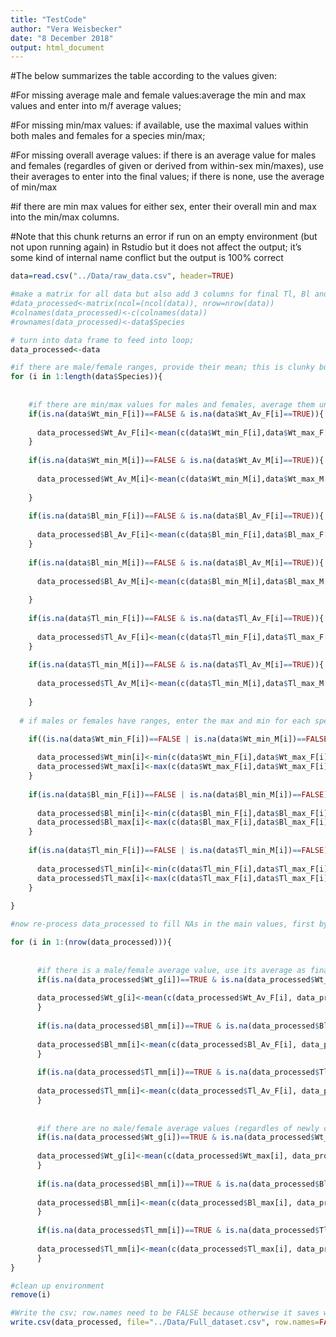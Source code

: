 ```yaml
---
title: "TestCode"
author: "Vera Weisbecker"
date: "8 December 2018"
output: html_document
---
```




#The below summarizes the table according to the values given:

#For missing average male and female values:average the min and max values and enter into m/f average values; 

#For missing min/max values: if available, use the maximal values within both males and females for a species min/max;

#For missing overall average values: if there is an average value for males and females (regardles of given or derived from within-sex min/maxes), use their averages to enter into the final values; if there is none, use the average of min/max 

#if there are min max values for either sex, enter their overall min and max into the min/max columns.

#Note that this chunk returns an error if run on an empty environment (but not upon running again) in Rstudio but it does not affect the output; it's some kind of internal name conflict but the output is 100% correct

```r


data=read.csv("../Data/raw_data.csv", header=TRUE)

#make a matrix for all data but also add 3 columns for final Tl, Bl and Wt
#data_processed<-matrix(ncol=(ncol(data)), nrow=nrow(data))
#colnames(data_processed)<-c(colnames(data))
#rownames(data_processed)<-data$Species

# turn into data frame to feed into loop; 
data_processed<-data

#if there are male/female ranges, provide their mean; this is clunky but I prefer to have the names written out to reduce human error in assigning column numbers
for (i in 1:length(data$Species)){
  
    
    #if there are min/max values for males and females, average them unless an average is already given; this code here separates M/F because sometimes ranges are only given for one sex
    if(is.na(data$Wt_min_F[i])==FALSE & is.na(data$Wt_Av_F[i]==TRUE)){
  
      data_processed$Wt_Av_F[i]<-mean(c(data$Wt_min_F[i],data$Wt_max_F[i]))
    }
    
    if(is.na(data$Wt_min_M[i])==FALSE & is.na(data$Wt_Av_M[i]==TRUE)){
  
      data_processed$Wt_Av_M[i]<-mean(c(data$Wt_min_M[i],data$Wt_max_M[i]))
      
    }
  
    if(is.na(data$Bl_min_F[i])==FALSE & is.na(data$Bl_Av_F[i]==TRUE)){
  
      data_processed$Bl_Av_F[i]<-mean(c(data$Bl_min_F[i],data$Bl_max_F[i]))
    }
    
    if(is.na(data$Bl_min_M[i])==FALSE & is.na(data$Bl_Av_M[i]==TRUE)){
  
      data_processed$Bl_Av_M[i]<-mean(c(data$Bl_min_M[i],data$Bl_max_M[i]))
      
    }
  
    if(is.na(data$Tl_min_F[i])==FALSE & is.na(data$Tl_Av_F[i]==TRUE)){
  
      data_processed$Tl_Av_F[i]<-mean(c(data$Tl_min_F[i],data$Tl_max_F[i]))
    }
    
    if(is.na(data$Tl_min_M[i])==FALSE & is.na(data$Tl_Av_M[i]==TRUE)){
  
      data_processed$Tl_Av_M[i]<-mean(c(data$Tl_min_M[i],data$Tl_max_M[i]))
      
    }
 
  # if males or females have ranges, enter the max and min for each species in the relevant column; this assumes that overall ranges are never given together with the more informative values by sex 

    if((is.na(data$Wt_min_F[i])==FALSE | is.na(data$Wt_min_M[i])==FALSE)){
  
      data_processed$Wt_min[i]<-min(c(data$Wt_min_F[i],data$Wt_max_F[i],data$Wt_min_M[i],data$Wt_max_M[i]))
      data_processed$Wt_max[i]<-max(c(data$Wt_max_F[i],data$Wt_max_F[i],data$Wt_max_M[i],data$Wt_max_M[i]))
    }
  
    if(is.na(data$Bl_min_F[i])==FALSE | is.na(data$Bl_min_M[i])==FALSE){
  
      data_processed$Bl_min[i]<-min(c(data$Bl_min_F[i],data$Bl_max_F[i],data$Bl_min_M[i],data$Bl_max_M[i]))
      data_processed$Bl_max[i]<-max(c(data$Bl_max_F[i],data$Bl_max_F[i],data$Bl_max_M[i],data$Bl_max_M[i]))
    }
  
    if(is.na(data$Tl_min_F[i])==FALSE | is.na(data$Tl_min_M[i])==FALSE){
  
      data_processed$Tl_min[i]<-min(c(data$Tl_min_F[i],data$Tl_max_F[i],data$Tl_min_M[i],data$Tl_max_M[i]))
      data_processed$Tl_max[i]<-max(c(data$Tl_max_F[i],data$Tl_max_F[i],data$Tl_max_M[i],data$Tl_max_M[i]))
    }
    
}

#now re-process data_processed to fill NAs in the main values, first by averaging male/female values, second (if sex averages are not available) by averaging sex-less min/max values. This overwrites the first pass summary version of data_processed with the second pass summary version

for (i in 1:(nrow(data_processed))){
  
   
      #if there is a male/female average value, use its average as final value (assuming that female ranges also mean that there is a male range)
      if(is.na(data_processed$Wt_g[i])==TRUE & is.na(data_processed$Wt_Av_F[i])==FALSE){
  
      data_processed$Wt_g[i]<-mean(c(data_processed$Wt_Av_F[i], data_processed$Wt_Av_M[i]))
      }
  
      if(is.na(data_processed$Bl_mm[i])==TRUE & is.na(data_processed$Bl_Av_F[i])==FALSE){
  
      data_processed$Bl_mm[i]<-mean(c(data_processed$Bl_Av_F[i], data_processed$Bl_Av_M[i]))
      }
    
      if(is.na(data_processed$Tl_mm[i])==TRUE & is.na(data_processed$Tl_Av_F[i])==FALSE){
  
      data_processed$Tl_mm[i]<-mean(c(data_processed$Tl_Av_F[i], data_processed$Tl_Av_M[i]))
      }
  
  
      #if there are no male/female average values (regardles of newly created above or originally in the book; i.e. the male and female), average the ranges
      if(is.na(data_processed$Wt_g[i])==TRUE & is.na(data_processed$Wt_Av_F[i])==TRUE){
  
      data_processed$Wt_g[i]<-mean(c(data_processed$Wt_max[i], data_processed$Wt_min[i]))
      }
  
      if(is.na(data_processed$Bl_mm[i])==TRUE & is.na(data_processed$Bl_Av_F[i])==TRUE){
  
      data_processed$Bl_mm[i]<-mean(c(data_processed$Bl_max[i], data_processed$Bl_min[i]))
      }
    
      if(is.na(data_processed$Tl_mm[i])==TRUE & is.na(data_processed$Tl_Av_F[i])==TRUE){
  
      data_processed$Tl_mm[i]<-mean(c(data_processed$Tl_max[i], data_processed$Tl_min[i]))
      }  
}

#clean up environment
remove(i)

#Write the csv; row.names need to be FALSE because otherwise it saves with an extra column of numbers
write.csv(data_processed, file="../Data/Full_dataset.csv", row.names=FALSE)

```
